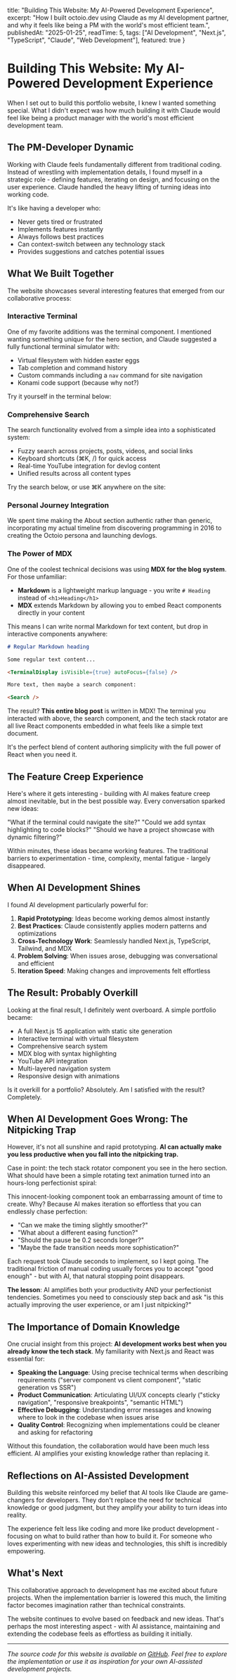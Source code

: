 
  title: "Building This Website: My AI-Powered Development Experience",
  excerpt: "How I built octoio.dev using Claude as my AI development partner, and why it feels like being a PM with the world's most efficient team.",
  publishedAt: "2025-01-25",
  readTime: 5,
  tags: ["AI Development", "Next.js", "TypeScript", "Claude", "Web Development"],
  featured: true
}

<PostHeader metadata={metadata} />

# Building This Website: My AI-Powered Development Experience

When I set out to build this portfolio website, I knew I wanted something special. What I didn't expect was how much building it with Claude would feel like being a product manager with the world's most efficient development team.

## The PM-Developer Dynamic

Working with Claude feels fundamentally different from traditional coding. Instead of wrestling with implementation details, I found myself in a strategic role - defining features, iterating on design, and focusing on the user experience. Claude handled the heavy lifting of turning ideas into working code.

It's like having a developer who:
- Never gets tired or frustrated
- Implements features instantly 
- Always follows best practices
- Can context-switch between any technology stack
- Provides suggestions and catches potential issues

## What We Built Together

The website showcases several interesting features that emerged from our collaborative process:

### Interactive Terminal
One of my favorite additions was the terminal component. I mentioned wanting something unique for the hero section, and Claude suggested a fully functional terminal simulator with:
- Virtual filesystem with hidden easter eggs
- Tab completion and command history
- Custom commands including a `nav` command for site navigation
- Konami code support (because why not?)

Try it yourself in the terminal below:

<TerminalDisplay isVisible={true} autoFocus={false} />

### Comprehensive Search
The search functionality evolved from a simple idea into a sophisticated system:
- Fuzzy search across projects, posts, videos, and social links
- Keyboard shortcuts (⌘K, /) for quick access
- Real-time YouTube integration for devlog content
- Unified results across all content types

Try the search below, or use ⌘K anywhere on the site:

<Search />

### Personal Journey Integration
We spent time making the About section authentic rather than generic, incorporating my actual timeline from discovering programming in 2016 to creating the Octoio persona and launching devlogs.

### The Power of MDX

One of the coolest technical decisions was using **MDX for the blog system**. For those unfamiliar:

- **Markdown** is a lightweight markup language - you write `# Heading` instead of `<h1>Heading</h1>`
- **MDX** extends Markdown by allowing you to embed React components directly in your content

This means I can write normal Markdown for text content, but drop in interactive components anywhere:

```md
# Regular Markdown heading

Some regular text content...

<TerminalDisplay isVisible={true} autoFocus={false} />

More text, then maybe a search component:

<Search />
```

The result? **This entire blog post** is written in MDX! The terminal you interacted with above, the search component, and the tech stack rotator are all live React components embedded in what feels like a simple text document.

It's the perfect blend of content authoring simplicity with the full power of React when you need it.

## The Feature Creep Experience

Here's where it gets interesting - building with AI makes feature creep almost inevitable, but in the best possible way. Every conversation sparked new ideas:

"What if the terminal could navigate the site?"
"Could we add syntax highlighting to code blocks?"
"Should we have a project showcase with dynamic filtering?"

Within minutes, these ideas became working features. The traditional barriers to experimentation - time, complexity, mental fatigue - largely disappeared.

## When AI Development Shines

I found AI development particularly powerful for:

1. **Rapid Prototyping**: Ideas become working demos almost instantly
2. **Best Practices**: Claude consistently applies modern patterns and optimizations
3. **Cross-Technology Work**: Seamlessly handled Next.js, TypeScript, Tailwind, and MDX
4. **Problem Solving**: When issues arose, debugging was conversational and efficient
5. **Iteration Speed**: Making changes and improvements felt effortless

## The Result: Probably Overkill

Looking at the final result, I definitely went overboard. A simple portfolio became:
- A full Next.js 15 application with static site generation
- Interactive terminal with virtual filesystem
- Comprehensive search system
- MDX blog with syntax highlighting
- YouTube API integration
- Multi-layered navigation system
- Responsive design with animations

Is it overkill for a portfolio? Absolutely. Am I satisfied with the result? Completely.

## When AI Development Goes Wrong: The Nitpicking Trap

However, it's not all sunshine and rapid prototyping. **AI can actually make you less productive when you fall into the nitpicking trap.**

Case in point: the tech stack rotator component you see in the hero section. What should have been a simple rotating text animation turned into an hours-long perfectionist spiral:

<TechStackRotator />

This innocent-looking component took an embarrassing amount of time to create. Why? Because AI makes iteration so effortless that you can endlessly chase perfection:

- "Can we make the timing slightly smoother?"
- "What about a different easing function?"
- "Should the pause be 0.2 seconds longer?"
- "Maybe the fade transition needs more sophistication?"

Each request took Claude seconds to implement, so I kept going. The traditional friction of manual coding usually forces you to accept "good enough" - but with AI, that natural stopping point disappears.

**The lesson**: AI amplifies both your productivity AND your perfectionist tendencies. Sometimes you need to consciously step back and ask "is this actually improving the user experience, or am I just nitpicking?"

## The Importance of Domain Knowledge

One crucial insight from this project: **AI development works best when you already know the tech stack**. My familiarity with Next.js and React was essential for:

- **Speaking the Language**: Using precise technical terms when describing requirements ("server component vs client component", "static generation vs SSR")
- **Product Communication**: Articulating UI/UX concepts clearly ("sticky navigation", "responsive breakpoints", "semantic HTML")
- **Effective Debugging**: Understanding error messages and knowing where to look in the codebase when issues arise
- **Quality Control**: Recognizing when implementations could be cleaner and asking for refactoring

Without this foundation, the collaboration would have been much less efficient. AI amplifies your existing knowledge rather than replacing it.

## Reflections on AI-Assisted Development

Building this website reinforced my belief that AI tools like Claude are game-changers for developers. They don't replace the need for technical knowledge or good judgment, but they amplify your ability to turn ideas into reality.

The experience felt less like coding and more like product development - focusing on what to build rather than how to build it. For someone who loves experimenting with new ideas and technologies, this shift is incredibly empowering.

## What's Next

This collaborative approach to development has me excited about future projects. When the implementation barrier is lowered this much, the limiting factor becomes imagination rather than technical constraints.

The website continues to evolve based on feedback and new ideas. That's perhaps the most interesting aspect - with AI assistance, maintaining and extending the codebase feels as effortless as building it initially.

---

*The source code for this website is available on [GitHub](https://github.com/octoio/octoio.dev). Feel free to explore the implementation or use it as inspiration for your own AI-assisted development projects.*
